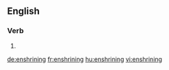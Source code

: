 ==English==

===Verb===
{{head|en|present participle}}

# {{present participle of|enshrine|lang=en|nocat=1}}

[[de:enshrining]]
[[fr:enshrining]]
[[hu:enshrining]]
[[vi:enshrining]]